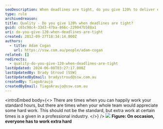 ```yaml
---
seoDescription: When deadlines are tight, do you give 120% to deliver exceptional results and exceed client expectations?
type: rule
archivedreason:
title: Quality - Do you give 120% when deadlines are tight?
guid: c65c98c4-33d3-47ba-866c-229047b588a1
uri: do-you-give-120-when-deadlines-are-tight
created: 2012-09-27T18:34:14.000Z
authors:
  - title: Adam Cogan
    url: https://ssw.com.au/people/adam-cogan
related: []
redirects:
  - quality-do-you-give-120-when-deadlines-are-tight
lastUpdated: 2024-06-08T03:27:17.000Z
lastUpdatedBy: Brady Stroud [SSW]
lastUpdatedByEmail: bradystroud@ssw.com.au
createdBy: TiagoAraujo
createdByEmail: TiagoAraujo@ssw.com.au
---
```


<introEmbed
  body={<>
There are times when you can happily work your standard hours, but there are times when your whole team would appreciate some hard work. This should not be the standard, but extra work at certain times is a given in a professional industry.
  </>}
/>
![](/uploads/rules/do-you-give-120-when-deadlines-are-tight/WorkingHard.jpg) **Figure: On occasion, everyone has to work extra hard**

